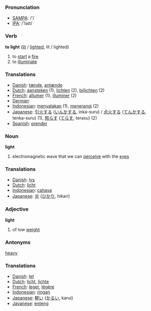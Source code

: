=== Pronunciation ===
*[[w:SAMPA|SAMPA]]: /'/
*[[w:IPA|IPA]]: /'laɪt/

=== Verb ===

'''to light''' ([[lit]] / [[lighted]], lit / lighted)

# to [[start]] a [[fire]]
# to [[illuminate]]

=== Translations ===
*[[Danish]]: [[tænde]], [[antænde]]
*[[Dutch]]: [[aansteken]] (1), [[lichten]] (2), [[bijlichten]] (2)
*[[French]]: [[allumer]] (1), [[illuminer]] (2)
*[[German]]: [[]]
*[[Indonesian]]: [[nyala|menyalakan]] (1), [[terang|menerangi]] (2)
*[[Japanese]]: [[引火]]する ([[いんか]]する, inka-suru) / [[点火]]する ([[てんか]]する, tenka-suru) (1), [[照らす]] ([[てらす]], terasu) (2)
*[[Spanish]]: [[prender]]

=== Noun ===

'''light'''

# electromagnetic wave that we can [[perceive]] with the [[eye]]s

=== Translations ===
*[[Danish]]: [[lys]]
*[[Dutch]]: [[licht]]
*[[Indonesian]]: [[cahaya]]
*[[Japanese]]: [[光]] ([[ひかり]], hikari)

=== Adjective ===

'''light'''

# of low [[weight]]

=== Antonyms ===

[[heavy]]

=== Translations ===
*[[Danish]]: [[let]]
*[[Dutch]]: [[licht]], [[lichte]]
*[[French]]: [[leger]], [[légère]]
*[[Indonesian]]: [[ringan]]
*[[Japanese]]: [[軽い]] ([[かるい]], karui)
*[[Javanese]]: [[enteng]]